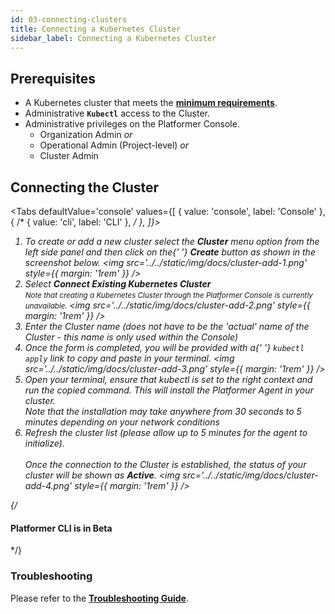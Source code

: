 ```yaml
---
id: 03-connecting-clusters
title: Connecting a Kubernetes Cluster
sidebar_label: Connecting a Kubernetes Cluster
---
```



## Prerequisites

-   A Kubernetes cluster that meets the [**minimum requirements**](./02-cluster-requirements).
-   Administrative **`Kubectl`** access to the Cluster.
-   Administrative privileges on the Platformer Console.
    -   Organization Admin _or_
    -   Operational Admin (Project-level) _or_
    -   Cluster Admin

## Connecting the Cluster

<Tabs
    defaultValue='console'
    values={[
        { value: 'console', label: 'Console' },
        {
            /* { value: 'cli', label: 'CLI' }, */
        },
    ]}>
    <TabItem value='console'>
        <ol>
            <li>
                To create or add a new cluster select the <b>Cluster</b> menu
                option from the left side panel and then click on the{' '}
                <b>Create</b> button as shown in the screenshot below.
                <img
                    src='../../static/img/docs/cluster-add-1.png'
                    style={{ margin: '1rem' }}
                />
            </li>
            <li>
                Select <b>Connect Existing Kubernetes Cluster</b>
                <br />
                <small>
                    Note that creating a Kubernetes Cluster through the
                    Platformer Console is currently unavailable.
                </small>
                <img src='../../static/img/docs/cluster-add-2.png' style={{ margin: '1rem' }} />
            </li>
            <li>
                Enter the Cluster name (does not have to be the 'actual' name of
                the Cluster - this name is only used within the Console)
            </li>
            <li>
                Once the form is completed, you will be provided with a{' '}
                <code>kubectl apply</code> link to copy and paste in your
                terminal.
                <img
                    src='../../static/img/docs/cluster-add-3.png'
                    style={{ margin: '1rem' }}
                />
            </li>
            <li>
                Open your terminal, ensure that kubectl is set to the right
                context and run the copied command. This will install the
                Platformer Agent in your cluster. <br />
                <i>
                    Note that the installation may take anywhere from 30 seconds
                    to 5 minutes depending on your network conditions
                </i>
            </li>
            <li>
                Refresh the cluster list (please allow up to 5 minutes for the
                agent to initialize).
                <br />
                <br />
                Once the connection to the Cluster is established, the status of
                your cluster will be shown as <b>Active</b>.
                <img
                    src='../../static/img/docs/cluster-add-4.png'
                    style={{ margin: '1rem' }}
                />
            </li>
        </ol>
    </TabItem>
    {/* <TabItem value="cli">
      <h4>Platformer CLI is in Beta</h4>
    </TabItem> */}
</Tabs>

### Troubleshooting

Please refer to the [**Troubleshooting Guide**](./04-troubleshooting).
